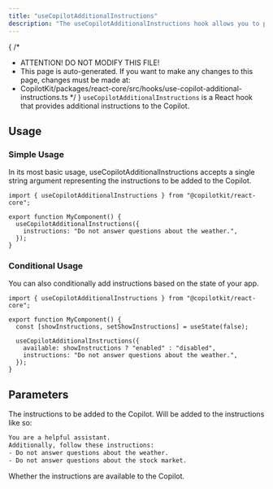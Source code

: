 ```yaml
---
title: "useCopilotAdditionalInstructions"
description: "The useCopilotAdditionalInstructions hook allows you to provide additional instructions to the agent."
---
```


{
 /*
  * ATTENTION! DO NOT MODIFY THIS FILE!
  * This page is auto-generated. If you want to make any changes to this page, changes must be made at:
  * CopilotKit/packages/react-core/src/hooks/use-copilot-additional-instructions.ts
  */
}
`useCopilotAdditionalInstructions` is a React hook that provides additional instructions
to the Copilot.
 
## Usage
 
### Simple Usage
 
In its most basic usage, useCopilotAdditionalInstructions accepts a single string argument
representing the instructions to be added to the Copilot.
 
```tsx
import { useCopilotAdditionalInstructions } from "@copilotkit/react-core";
 
export function MyComponent() {
  useCopilotAdditionalInstructions({
    instructions: "Do not answer questions about the weather.",
  });
}
```

### Conditional Usage
 
You can also conditionally add instructions based on the state of your app.
 
```tsx
import { useCopilotAdditionalInstructions } from "@copilotkit/react-core";
 
export function MyComponent() {
  const [showInstructions, setShowInstructions] = useState(false);
 
  useCopilotAdditionalInstructions({
    available: showInstructions ? "enabled" : "disabled",
    instructions: "Do not answer questions about the weather.",
  });
}
```

## Parameters

<PropertyReference name="instructions" type="string" required > 
The instructions to be added to the Copilot. Will be added to the instructions like so:
 
  ```txt
  You are a helpful assistant.
  Additionally, follow these instructions:
  - Do not answer questions about the weather.
  - Do not answer questions about the stock market.
  ```
</PropertyReference>

<PropertyReference name="available" type="'enabled' | 'disabled'"  > 
Whether the instructions are available to the Copilot.
</PropertyReference>

